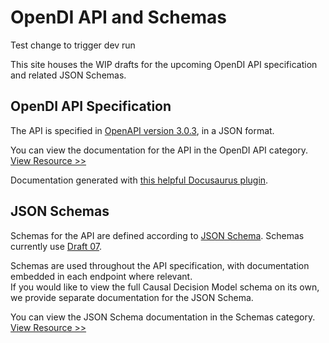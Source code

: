 # OpenDI API and Schemas

Test change to trigger dev run

This site houses the WIP drafts for the upcoming OpenDI API specification and related JSON Schemas.

## OpenDI API Specification

The API is specified in [OpenAPI version 3.0.3](https://github.com/OAI/OpenAPI-Specification/blob/main/versions/3.0.3.md), in a JSON format.

You can view the documentation for the API in the OpenDI API category.  
[View Resource >>](./api/opendi-decision-modeling-api.info.mdx)

Documentation generated with [this helpful Docusaurus plugin](https://github.com/PaloAltoNetworks/docusaurus-openapi-docs).

## JSON Schemas

Schemas for the API are defined according to [JSON Schema](https://json-schema.org/). Schemas currently use [Draft 07](https://json-schema.org/draft-07/json-schema-release-notes).

Schemas are used throughout the API specification, with documentation embedded in each endpoint where relevant.  
If you would like to view the full Causal Decision Model schema on its own, we provide separate documentation for the JSON Schema.

You can view the JSON Schema documentation in the Schemas category.  
[View Resource >>](./cdm-full-schema.mdx)